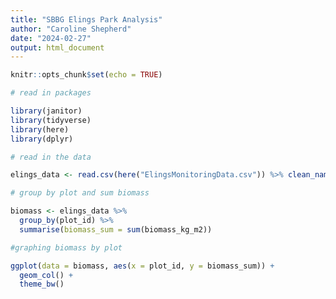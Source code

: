 ```yaml
---
title: "SBBG Elings Park Analysis"
author: "Caroline Shepherd"
date: "2024-02-27"
output: html_document
---
```


```r
knitr::opts_chunk$set(echo = TRUE)
```

```r
# read in packages

library(janitor)
library(tidyverse)
library(here)
library(dplyr)

```


```r
# read in the data

elings_data <- read.csv(here("ElingsMonitoringData.csv")) %>% clean_names()

# group by plot and sum biomass 

biomass <- elings_data %>% 
  group_by(plot_id) %>% 
  summarise(biomass_sum = sum(biomass_kg_m2))

```


```r

#graphing biomass by plot

ggplot(data = biomass, aes(x = plot_id, y = biomass_sum)) +
  geom_col() +
  theme_bw()
```

